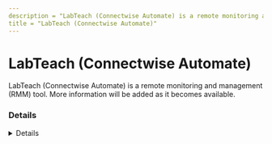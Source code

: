 ```yaml
---
description = "LabTeach (Connectwise Automate) is a remote monitoring and management (RMM) tool. More information will be added as it becomes available."
title = "LabTeach (Connectwise Automate)"
---
```




# LabTeach (Connectwise Automate)

LabTeach (Connectwise Automate) is a remote monitoring and management (RMM) tool. More information will be added as it becomes available.

### Details
<Details author={""}
         category={""}
         created={""}
         website={""}
         lastModified={""}
         privileges={""}
         free={ "" }
         verification={""}
/>

#### Installation Paths
<Card code={ ["ltsvc.exe"] }/>





### Forensic Artifacts








### Detections
- Detects potential processes activity of LabTeach (Connectwise Automate) RMM tool
  - [Sigma Rule](https://github.com/magicsword-io/LOLRMM/blob/main/detections/sigma/labteach__connectwise_automate__processes_sigma.yml)


